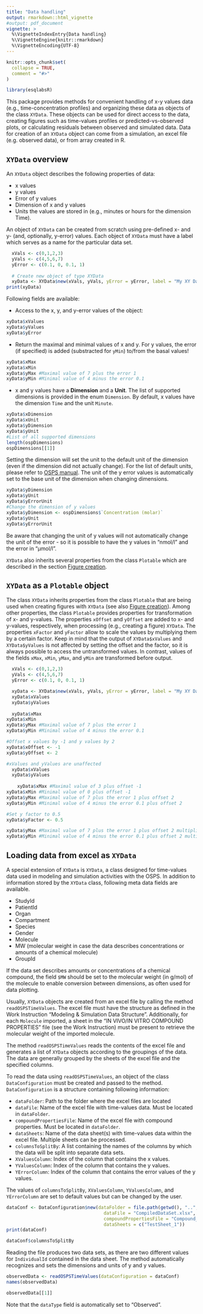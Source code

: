 ```yaml
---
title: "Data handling"
output: rmarkdown::html_vignette
#output: pdf_document
vignette: >
  %\VignetteIndexEntry{Data handling}
  %\VignetteEngine{knitr::rmarkdown}
  %\VignetteEncoding{UTF-8}
---
```


```r
knitr::opts_chunk$set(
  collapse = TRUE,
  comment = "#>"
)
```

```r
library(esqlabsR)
```

This package provides methods for convenient handling of x-y values data (e.g., time-concentration profiles) and organizing these data as objects of the class `XYData`. These objects can be used for direct access to the data, creating figures such as time-values profiles or predicted-vs-observed plots, or calculating residuals between observed and simulated data. Data for creation of an `XYData` object can come from a simulation, an excel file (e.g. observed data), or from array created in R.

## `XYData` overview

An `XYData` object describes the following properties of data:

 - x values
 - y values
 - Error of y values
 - Dimension of x and y values
 - Units the values are stored in (e.g., minutes or hours for the dimension Time).

An object of `XYData` can be created from scratch using pre-defined x- and y- (and, optionally, y-error) values. Each object of `XYData` must have a label which serves as a name for the particular data set.

```r
  xVals <- c(0,1,2,3)
  yVals <- c(4,5,6,7)
  yError <- c(0.1, 0, 0.1, 1)
  
  # Create new object of type XYData
  xyData <- XYData$new(xVals, yVals, yError = yError, label = "My XY Data")
print(xyData)
```
Following fields are available:

* Access to the x, y, and y-error values of the object:

```r
xyData$xValues
xyData$yValues
xyData$yError
```

* Return the maximal and minimal values of x and y. For y values, the error (if specified) is added (substracted for `yMin`) to/from the basal values!
```r
xyData$xMax
xyData$xMin
xyData$yMax #Maximal value of 7 plus the error 1
xyData$yMin #Minimal value of 4 minus the error 0.1
```
* x and y values have a **Dimension** and a **Unit**. The list of supported dimensions is provided in the enum `Dimension`. By default, x values have the dimension `Time` and the unit `Minute`.
```r
xyData$xDimension
xyData$xUnit
xyData$yDimension
xyData$yUnit
#List of all supported dimensions
length(ospDimensions)
ospDimensions[[1]]
```
Setting the dimension will set the unit to the default unit of the dimension (even if the dimension did not actually change). For the list of default units, please refer to [OSPS manual](https://docs.open-systems-pharmacology.org/appendix/appendix). The unit of the y error values is automatically set to the base unit of the dimension when changing dimensions.

```r
xyData$yDimension
xyData$yUnit
xyData$yErrorUnit
#Change the dimension of y values
xyData$yDimension <- ospDimensions$`Concentration (molar)`
xyData$yUnit
xyData$yErrorUnit
```
Be aware that changing the unit of y values will not automatically change the unit of the error - so it is possible to have the y values in "nmol/l" and the error in "µmol/l".

`XYData` also inherits several properties from the class `Plotable` which are described in the section [Figure creation](figure-creation.html).

## `XYData` as a `Plotable` object
The class `XYData` inherits properties from the class `Plotable` that are being used when creating figures with `XYData` (see also [Figure creation](figure-creation.html)). Among other properties, the class `Plotable` provides properties for transformation of x- and y-values. The properties `xOffset` and `yOffset` are added to x- and y-values, respectively, when processing (e.g., creating a figure) `XYData`. The properties `xFactor` and `yFactor` allow to scale the values by multiplying them by a certain factor. Keep in mind that the output of `XYData$xValues` and `XYData$yValues` is not affected by setting the offset and the factor, so it is always possible to access the untransformed values. In contrast, values of the fields `xMax`, `xMin`, `yMax`, and `yMin` are transformed before output.

```r
  xVals <- c(0,1,2,3)
  yVals <- c(4,5,6,7)
  yError <- c(0.1, 0, 0.1, 1)

  xyData <- XYData$new(xVals, yVals, yError = yError, label = "My XY Data")
  xyData$xValues
  xyData$yValues
  
  xyData$xMax
xyData$xMin
xyData$yMax #Maximal value of 7 plus the error 1
xyData$yMin #Minimal value of 4 minus the error 0.1

#Offset x values by -1 and y values by 2
xyData$xOffset <- -1
xyData$yOffset <- 2

#xValues and yValues are unaffected
  xyData$xValues
  xyData$yValues
  
    xyData$xMax #Maximal value of 3 plus offset -1
xyData$xMin #Minimal value of 0 plus offset -1
xyData$yMax #Maximal value of 7 plus the error 1 plus offset 2
xyData$yMin #Minimal value of 4 minus the error 0.1 plus offset 2

#Set y factor to 0.5
xyData$yFactor <- 0.5

xyData$yMax #Maximal value of 7 plus the error 1 plus offset 2 multiplied by 0.5
xyData$yMin #Minimal value of 4 minus the error 0.1 plus offset 2 multiplied by 0.5

```


## Loading data from excel as `XYData`

A special extension of `XYData` is `XYData`, a class designed for time-values data used in modeling and simulation activities with the OSPS. In addition to information stored by the `XYData` class, following meta data fields are available.


  - StudyId
  - PatientId
  - Organ
  - Compartment
  - Species
  - Gender
  - Molecule
  - MW (molecular weight in case the data describes concentrations or amounts of a chemical molecule)
  - GroupId

If the data set describes amounts or concentrations of a chemical compound, the field `$MW` should be set to the molecular weight (in g/mol) of the molecule
to enable conversion between dimensions, as often used for data plotting.

Usually, `XYData` objects are created from an excel file by calling the method `readOSPSTimeValues`. The excel file must have the structure as defined in the Work Instruction "Modeling & Simulation Data Structure". Additionally, for each `Molecule` imported, a sheet in the "IN VIVO/IN VITRO COMPOUND PROPERTIES" file (see the Work Instruction) must be present to retrieve the molecular weight of the imported molecule.

The method `readOSPSTimeValues` reads the contents of the excel file and generates a list of `XYData` objects according to the groupings of the data. The data are generally grouped by the sheets of the excel file and the specified columns.

To read the data using `readOSPSTimeValues`, an object of the class `DataConfiguration` must be created and passed to the method. `DataConfiguration` is a structure containing following information:

  - `dataFolder`: Path to the folder where the excel files are located
  - `dataFile`: Name of the excel file with time-values data. Must be located in `dataFolder`.
  - `compoundPropertiesFile`: Name of the excel file with compound properties. Must be located in `dataFolder`.
  - `dataSheets`: Name of the data sheet(s) with time-values data within the excel file. Multiple sheets can be processed.
  - `columnsToSplitBy`: A list containing the names of the columns by which the data will be split into separate data sets.
  - `XValuesColumn`: Index of the column that contains the x values.
  - `YValuesColumn`: Index of the column that contains the y values.
  - `YErrorColumn`: Index of the column that contains the error values of the y values.

The values of `columnsToSplitBy`, `XValuesColumn`, `YValuesColumn`, and `YErrorColumn` are set to default values but can be changed by the user.

```r
dataConf <- DataConfiguration$new(dataFolder = file.path(getwd(), "..", "tests", "data"),
                                    dataFile = "CompiledDataSet.xlsx",
                                    compoundPropertiesFile = "Compound_Properties.xlsx",
                                    dataSheets = c("TestSheet_1"))
print(dataConf)

dataConf$columnsToSplitBy
```

Reading the file produces two data sets, as there are two different values for `IndividualId` contained in the data sheet. The method automatically recognizes and sets the dimensions and units of y and y values.

```r
observedData <- readOSPSTimeValues(dataConfiguration = dataConf)
names(observedData)

observedData[[1]]

```
Note that the `dataType` field is automatically set to "Observed".
